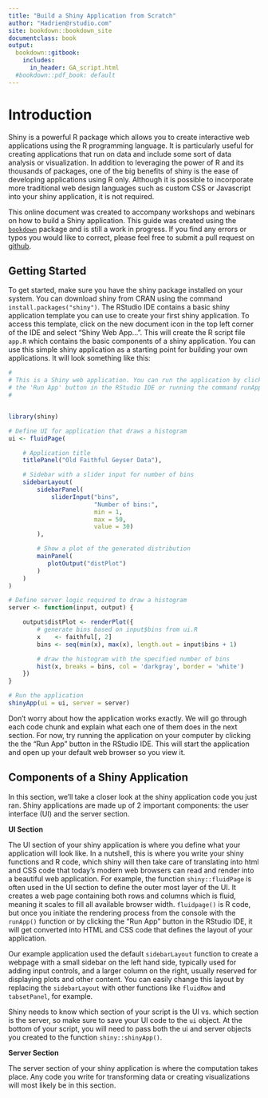 ```yaml
---
title: "Build a Shiny Application from Scratch"
author: "Hadrien@rstudio.com"
site: bookdown::bookdown_site
documentclass: book
output:
  bookdown::gitbook:
    includes:
      in_header: GA_script.html
  #bookdown::pdf_book: default
---
```


# Introduction

Shiny is a powerful R package which allows you to create interactive web applications using the R programming language. It is particularly useful for creating applications that run on data and include some sort of data analysis or visualization. In addition to leveraging the power of R and its thousands of packages, one of the big benefits of shiny is the ease of developing applications using R only. Although it is possible to incorporate more traditional web design languages such as custom CSS or Javascript into your shiny application, it is not required.

This online document was created to accompany workshops and webinars on how to build a Shiny application. This guide was created using the [`bookdown`](https://bookdown.org/yihui/bookdown/) package and is still a work in progress. If you find any errors or typos you would like to correct, please feel free to submit a pull request on [github](https://github.com/hdykiel/shiny-guide).

## Getting Started

To get started, make sure you have the shiny package installed on your system. You can download shiny from CRAN using the command `install.packages("shiny")`. The RStudio IDE contains a basic shiny application template you can use to create your first shiny application. To access this template, click on the new document icon in the top left corner of the IDE and select "Shiny Web App...". This will create the R script file `app.R` which contains the basic components of a shiny application. You can use this simple shiny application as a starting point for building your own applications. It will look something like this: 

```r

#
# This is a Shiny web application. You can run the application by clicking
# the 'Run App' button in the RStudio IDE or running the command runApp("app.R").
#


library(shiny)

# Define UI for application that draws a histogram
ui <- fluidPage(

    # Application title
    titlePanel("Old Faithful Geyser Data"),

    # Sidebar with a slider input for number of bins
    sidebarLayout(
        sidebarPanel(
            sliderInput("bins",
                        "Number of bins:",
                        min = 1,
                        max = 50,
                        value = 30)
        ),

        # Show a plot of the generated distribution
        mainPanel(
           plotOutput("distPlot")
        )
    )
)

# Define server logic required to draw a histogram
server <- function(input, output) {

    output$distPlot <- renderPlot({
        # generate bins based on input$bins from ui.R
        x    <- faithful[, 2]
        bins <- seq(min(x), max(x), length.out = input$bins + 1)

        # draw the histogram with the specified number of bins
        hist(x, breaks = bins, col = 'darkgray', border = 'white')
    })
}

# Run the application
shinyApp(ui = ui, server = server)

```


Don't worry about how the application works exactly. We will go through each code chunk and explain what each one of them does in the next section. For now, try running the application on your computer by clicking the the "Run App" button in the RStudio IDE. This will start the application and open up your default web browser so you view it.

## Components of a Shiny Application

In this section, we'll take a closer look at the shiny application code you just ran. Shiny applications are made up of 2 important components: the user interface (UI) and the server section.

**UI Section** 

The UI section of your shiny application is where you define what your application will look like. In a nutshell, this is where you write your shiny functions and R code, which shiny will then take care of translating into html and CSS code that today's modern web browsers can read and render into a beautiful web application. For example, the function `shiny::fluidPage` is often used in the UI section to define the outer most layer of the UI. It creates a web page containing both rows and columns which is fluid, meaning it scales to fill all available browser width. `fluidpage()` is R code, but once you initiate the rendering process from the console with the `runApp()` function or by clicking the "Run App" button in the RStudio IDE, it will get converted into HTML and CSS code that defines the layout of your application.

Our example application used the default `sidebarLayout` function to create a webpage with a small sidebar on the left hand side, typically used for adding input controls, and a larger column on the right, usually reserved for displaying plots and other content. You can easily change this layout by replacing the `sidebarLayout` with other functions like `fluidRow` and `tabsetPanel`, for example.


Shiny needs to know which section of your script is the UI vs. which section is the server, so make sure to save your UI code to the `ui` object. At the bottom of your script, you will need to pass both the ui and server objects you created to the function `shiny::shinyApp()`.

**Server Section** 

The server section of your shiny application is where the computation takes place. Any code you write for transforming data or creating visualizations will most likely be in this section.

